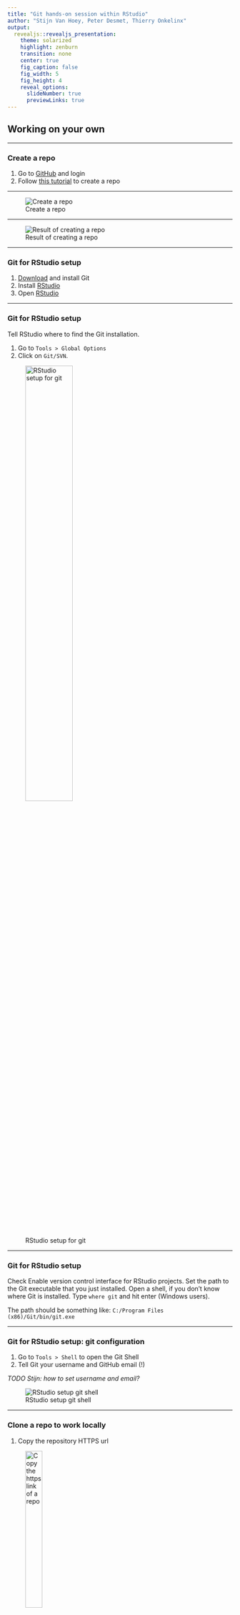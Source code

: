 ```yaml
---
title: "Git hands-on session within RStudio"
author: "Stijn Van Hoey, Peter Desmet, Thierry Onkelinx"
output:
  revealjs::revealjs_presentation:
    theme: solarized
    highlight: zenburn
    transition: none
    center: true
    fig_caption: false
    fig_width: 5
    fig_height: 4
    reveal_options:
      slideNumber: true
      previewLinks: true    
---
```


<style type="text/css">
    .reveal section img { 
        border:none; 
        box-shadow:none; 
        }
    .reveal code {
    	font-family: monospace;
    	color: #c04384;
        }
    .reveal pre code {
    	font-family: monospace;
    	color: #1a1a1a;
    	background: ##ececec;
        }
</style>



## Working on your own {data-background=#c2c444}

---

### Create a repo

1. Go to [GitHub](https://github.com) and login
2. Follow [this tutorial](https://help.github.com/articles/create-a-repo/) to create a repo

---

![Create a repo](manual-git/create-a-repo.png)
    

---

![Result of creating a repo](manual-git/create-repo-result.png)

---

### Git for RStudio setup

1. [Download](https://git-scm.com/downloads) and install Git
1. Install [RStudio](https://inbo.github.io/tutorials/installation-RStudio-admin.html)
1. Open [RStudio](https://inbo.github.io/tutorials/installation-RStudio-user.html)

---

### Git for RStudio setup

Tell RStudio where to find the Git installation. 

1. Go to `Tools > Global Options`
1. Click on `Git/SVN`. 

![RStudio setup for git](manual-git/RStudio-setup-git.png){width=50%}

---

### Git for RStudio setup

Check Enable version control interface for RStudio projects. Set the path to the Git executable that you just installed. Open a shell, if you don't know where Git is installed. Type `where git` and hit enter (Windows users). 

The path should be something like: `C:/Program Files (x86)/Git/bin/git.exe`

---

### Git for RStudio setup: git configuration

1. Go to `Tools > Shell` to open the Git Shell
1. Tell Git your username and GitHub email (!)

_TODO Stijn: how to set username and email?_

![RStudio setup git shell](manual-git/Rstudio-GitShell.png)

---

### Clone a repo to work locally

1. Copy the repository HTTPS url

![Copy the https link of a repo](manual-git/copy-repo-link.png){width=30%}

2. `File > New Project...`, select `Version Control`, choose `Git`
3. Provide the repository HTTPS link, select desired directory

![Clone a repo in RStudio](manual-git/create-project-rstudio.png){width=30%}

---

### .gitignore

1. RStudio will always add `.gitignore` if it doesn't exists
1. Go to `git` pane, right click `.Proj` and select `Ìgnore`
1. Update `.gitignore` and click `Save`. More details later.

![Ignore a file](manual-git/gitignore-rstudio1.png){width=30%}

![Update .gitignore](manual-git/gitignore-rstudio2.png){width=20%}

---

### Make a commit

1. Update the `README.md`
1. Commit your changes
1. Go to `git` pane, check `.gitignore` and click commit

![Local commit](manual-git/commit-rstudio1.png)                            

---

### Make a commit

1. Add a commit message and click commit

![Local commit](manual-git/commit-rstudio2.png)

---

### Make a commit

1. Click `Close` to remove the commit summary

![Local commit](manual-git/commit-rstudio3.png)

---

### Make a commit

1. Add a commit message and click commit

![Local commit](manual-git/commit-rstudio4.png)

---

### Push the changes to GitHub

1. Note that the `git` pane displays _your branch is ahead of 'origin/master' by 2 commits_
1. Click `push` in the `git` pane

![Push](manual-git/push-rstudio1.png)

---

### Go to your repo on GitHub to verify

![Verify your commits on GitHub](manual-git/local-commit-on-github.png)

---

### Store your credentials when using https

1. Click on the `more` button in the `git pane` and select `shell`
1. Type `git config --global credential.helper manager`
1. Type `exit` to quit the shell
1. The next time `git` needs your credentials, it will ask them one more time and store them

![Store credentials](manual-git/https-credentials-rstudio1.png)


---

### Create logical commits

1. Make 2 unrelated changes to your `README.md` locally
2. Create one commit for each change.
3. Do not push (yet)

---

### Create logical commits

1. Click `Commit` in the `git` pane
1. Select the changes you can to commit and click `stage selection`
1. Add a `commit message` and click `Commit`

![Logical commit 1](manual-git/logical-commit-rstudio.png){width=80%}

---

### Create logical commits

- `stage xyz`: add the xyz from the commit
- `unstage xyz`: remove the xyz from the commit
- `discard xyz`: revert the changes in the xyz (can't be undone!!!)
- `xyz` can be
    - a single `line`
    - a `selection` of lines
    - a `chunk`
        - RStudio will automatically split the changes in chunks
        - chunks are defined by 10 unchanged lines between changes

---

### Create a conflict

Update your `README.md` on GitHub,<br/>
on a line you also edited locally

![Commit to create conflict](manual-git/commit-to-create-conflict.png)

---

### Conflict!

Try to push (click `push`) your local changes

![Conflict](manual-git/conflict-rstudio1.png)

---

### Keep calm and resolve conflict

1. Click `Pull` to download the changes from Github

![Conflict](manual-git/conflict-rstudio2.png)

---

### Keep calm and resolve conflict

1. Open `README.md` in RStudio:

        <<<<<<< HEAD
        A simple analysis to visualize my favourite fruit colour.
        =======
        A simple analysis to discover my favourite fruit color.
        >>>>>>> origin/master

2. Choose what you want to keep:

        A simple analysis to discover my favourite fruit colour.

3. Commit and click `push`

---

### Add a file

1. Add a `fruits.csv` file in a `/data` directory
2. Link to this file in the `README.md`

![Add a file](manual-git/add-file-rstudio1.png)

---

### Add a file within a directory

- Staging a new directory will stage all files in the directory
- You can't stage empty directories

![Add a file](manual-git/add-file-rstudio2.png)

---

### Adapt last commit

- **Warning:** don't do this on commits that have been pushed. That would result in conflicts.
- Make a change in `fruits.csv`
- `Commit` as usual but **check** `amend previous commit` under the commit message box

![Add a file](manual-git/amend-commit-rstudio.png){width=60%}

---

### View history

- Click on `history` in the `git` pane
![View history](manual-git/history-rstudio1.png)

---

### View history

![View history](manual-git/history-rstudio2.png)

---

### Create a branch to experiment

1. Create a NEW branch
2. Add an analysis file in a `/src` directory
3. Commit
4. Switch between branches

---

### Create a branch to experiment

1. Open the git shell
1. Create a branch by a checkout to new branch 
    ```
    git checkout -b analysis-script
    ```
1. Get an overview of your branches: `git branch`

![Create branch](manual-git/create-branch-rstudio.png)

---

### Effect of changing switching branches

Add a file to the repository in a `src`-directory (see earlier)

1. Go back to the status of the `master` branch
1. Click on `analysis-script` in the `git` pane and select `(LOCAL BRANCHES) -> master`
![Switch branch](manual-git/branch-rstudio1.png)

![Switch branch](manual-git/branch-rstudio2.png)

---

### Effect of changing switching branches

1. Verify your local directory structure: where are your files?
1. Go back to the status of the new branch (e.g. `analysis-script`)
1. Verify your local directory structure again: where are your files?

---

### First push of a new branch

1. Notice that the `pull` and `push` buttons in the `git` pane are grayed out
1. Open the Git Shell
1. Type `git push -u origin analysis-script`

This will also activate the `pull` and `push` buttons

![First push branch](manual-git/branch-first-push-rstudio.png)


---

### Create a pull request to include your work 

1. Click `push` 
2. At [Github](https://github.com/), browse to you repo...
3. Create a `pull request`

---

### Create a pull request to include your work 

![Check Github message pull request](manual-git/pull-request-intro.png)

---

### Create a pull request to include your work 

![Adapt Github message and start pull request](manual-git/pull-request_message.png)

---

### Review your pull request

![See pull request](manual-git/pr.png)

---

### Review your pull request

1. Review
2. If OK, merge pull request
3. Delete branch

---

### Include your accepted work to local master

1. Switch to `master` branch
2. Click `pull`.

TODO-Thierry: add screenshot

---

### Exclude files

* in any programming language, some files are _derivatives_
* sensitive information (passwords,...)
* a folder with large data files that should not be in the history (and backuped elsewhere!)
* a _temp/_ folder for just garbage you create/...

`.gitignore` to the rescue!

---

### Exclude files

TODO-Thierry: update fig to rstudio
![Ignore file](manual-git/ignore-1.png)

---

### Exclude files

TODO-Thierry: update fig to rstudio
![Ignore file](manual-git/ignore-2.png)

---

## Working together {data-background=#c2c444}

---

### Teaming up

* Team up with two or three persons
* Let one person invite the others, provide them with read/write access as explained in [this tutorial](https://help.github.com/articles/inviting-collaborators-to-a-personal-repository/)

---

### Invite collaborators

![Invite collaborator](manual-git/invite-collaborator.png)

---

### Invite collaborators

![react to collaborator](manual-git/react-collaborator.png)

---

### Collaboration: issues

* Raise an **issue** online
* Provide issues with an appropriate label
* Assign your colleague to the issue

---

### Collaboration: online adaptations

* Make an adaptation to an online file
* Propose a **pull request** and assign your collaborator
* Merge the adaptation to the `master` branch

---

### Collaboration: local adaptations

**Working local - merging online**

* As collaborator, `clone` the other repository to your local computer
* Create a new `branch` with a different name
* Adapt the content of a file
* `commit` your adaptation
* `push` your `branch` to the remote repository
* Go to GitHub and make a `pull request`
* Revise the work and `merge` online when appropriate
* Update your local work
* Check if all adaptations are represented in your local files

**Tip**: All functionalities are available in the previous sections

---

### Release

Once you are satisfied with the status of your analysis, it makes sense to create a release:

* For publications (DOI)
* For code/software development versions
* For course notes

Follow [this tutorial](https://help.github.com/articles/creating-releases/) to create a release.

---

### Some more advice:

* Commit often, make small commits
* Don’t mix changes in 1 commit
* Think about your commit messages
* Keep your code clean, avoid huge one-liners
* Use branches (!)
* Don’t keep long-lived branches (form of technical debt)

---

**There’s no such thing, as a free lunch...**

---

Information combined at [INBO Tutorials website](https://inbo.github.io/tutorials/). <br/>You're welcome to provide issues, pull requests,...



